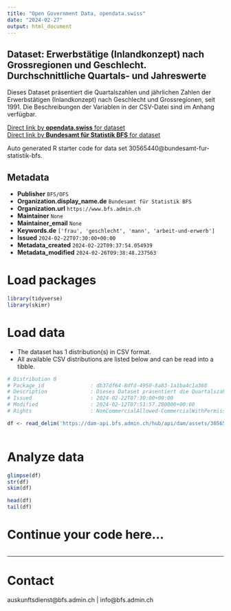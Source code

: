 ```yaml
---
title: "Open Government Data, opendata.swiss"
date: "2024-02-27"
output: html_document
---
```


## Dataset: Erwerbstätige (Inlandkonzept) nach Grossregionen und Geschlecht. Durchschnittliche Quartals- und Jahreswerte

Dieses Dataset präsentiert die Quartalszahlen und jährlichen Zahlen der Erwerbstätigen (Inlandkonzept) nach Geschlecht und Grossregionen, seit 1991. Die Beschreibungen der Variablen in der CSV-Datei sind im Anhang verfügbar.

[Direct link by **opendata.swiss** for dataset](https://opendata.swiss/de/dataset/erwerbstatige-inlandkonzept-nach-grossregionen-und-geschlecht-durchschnittliche-quartals-und-ja13)<br>
[Direct link by **Bundesamt für Statistik BFS** for dataset](https://www.bfs.admin.ch/asset/de/ts-x-03.02.01.05)

Auto generated R starter code for data set 30565440@bundesamt-fur-statistik-bfs.

## Metadata

- **Publisher** `BFS/OFS`
- **Organization.display_name.de** `Bundesamt für Statistik BFS`
- **Organization.url** `https://www.bfs.admin.ch`
- **Maintainer** `None`
- **Maintainer_email** `None`
- **Keywords.de** `['frau', 'geschlecht', 'mann', 'arbeit-und-erwerb']`
- **Issued** `2024-02-22T07:30:00+00:00`
- **Metadata_created** `2024-02-22T09:37:54.054939`
- **Metadata_modified** `2024-02-26T09:38:48.237563`


# Load packages

```r

library(tidyverse)
library(skimr)

```

# Load data

-   The dataset has 1 distribution(s) in CSV format.
-   All available CSV distributions are listed below and can be read into a tibble.

```r

# Distribution 0
# Package_id               : db37df64-8dfd-4950-8a83-1a1ba4c1a360
# Description              : Dieses Dataset präsentiert die Quartalszahlen und jährlichen Zahlen der Erwerbstätigen (Inlandkonzept) nach Geschlecht und Grossregionen, seit 1991. Die Beschreibungen der Variablen in der CSV-Datei sind im Anhang verfügbar.
# Issued                   : 2024-02-22T07:30:00+00:00
# Modified                 : 2024-02-12T07:51:57.280000+00:00
# Rights                   : NonCommercialAllowed-CommercialWithPermission-ReferenceRequired

df <- read_delim('https://dam-api.bfs.admin.ch/hub/api/dam/assets/30565451/master')



```

# Analyze data

```r

glimpse(df)
str(df)
skim(df)

head(df)
tail(df)

```

# Continue your code here...

```r

```

------------------------------------------------------------------------

# Contact

auskunftsdienst@bfs.admin.ch | info@bfs.admin.ch

